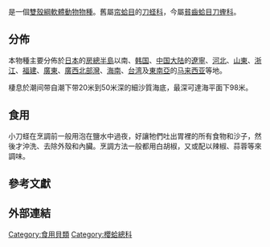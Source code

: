 {{noteTA
|T=zh-cn:小刀蛏; zh-tw:白光豆蟶;
|1=zh-cn:小刀蛏; zh-tw:白光豆蟶;
}}
{{Speciesbox 
 | taxon = Phaxas attenuatus
 | authority = Dunker, 1862
 | synonyms = 
* ''Cultellus attenuatus''{{r|Xu 1997|page1=188|bishogai}}
* ''Phaxas albida'' {{small|A. Adams & Reeve, 1850}}{{r|shell_2649}}
}}

{{地区用词4|start=学名：''{{lang|la|Phaxas attenuatus}}''|cn=小刀蛏|tw=白光豆蟶|as=称}}是一個[[雙殼綱|雙殼綱]][[軟體動物|軟體動物]][[物種|物種]]。舊屬[[帘蛤目|帘蛤目]]的[[刀蛏科|刀蛏科]]{{r|Xu 1997|page1=188|shell_2649}}，今屬[[貧齒蛤目|貧齒蛤目]][[刀蟶科|刀蟶科]]。

==分佈==
本物種主要分佈於[[日本|日本]]的[[房總半島|房總半島]]以南{{r|bishogai}}、[[韩国|韩国]]{{r|shell_2649 |shelldoc_720090224017}}、[[中国大陆|中国大陆]]{{r|shell_2649|Xu 1997}}的[[遼寧|遼寧]]、[[河北|河北]]、[[山東|山東]]、[[浙江|浙江]]、[[福建|福建]]、[[廣東|廣東]]、[[廣西|廣西]][[北部灣|北部灣]]、[[海南|海南]]{{r|shell_2649|shelldoc_120090219003_02 |shelldoc_420090220082 }}、[[台湾|台湾]]{{r|shell_2649|shelldoc_200065}}及[[東南亞|東南亞]]{{r|bishogai}}的[[马来西亚|马来西亚]]等地。

棲息於潮间带自潮下带20米到50米深的細沙質海底{{r|bishogai}}，最深可達海平面下98米{{r|shell_2649}}。

==食用==
小刀蛏在烹調前一般用泡在鹽水中過夜，好讓牠們吐出胃裡的所有食物和沙子，然後才沖洗、去除外殼和內臟。烹調方法一般都用白胡椒，又或配以辣椒、蒜蓉等來調味。

==參考文獻==
{{reflist |refs=
<ref name="bishogai">{{cite web |url=http://bigai.world.coocan.jp/pic_book/data34/r003390.html |title=''Phaxas attenuatus'' |work=[[微小貝|微小貝]]數據庫 |date=2003-02-25 |access-date=2019-11-07 |language=ja |archive-date=2019-11-07 |archive-url=https://web.archive.org/web/20191107031520/http://bigai.world.coocan.jp/pic_book/data34/r003390.html |dead-url=yes }}</ref>
<ref name="shell_2649">{{cite web|url=http://shell.sinica.edu.tw/chinese/shellbase_detail.php?science_no=2649|title=国际贝库：小刀蛏|publisher=台湾贝类资料库|access-date=2018-09-17|language=zh-hant|archive-date=2016-03-04|archive-url=https://web.archive.org/web/20160304102329/http://shell.sinica.edu.tw/chinese/shellbase_detail.php?science_no=2649|dead-url=no}}</ref>
<ref name="shelldoc_200065">{{shelldoc_200065}}</ref>
<ref name="shelldoc_120090219003_02">{{shelldoc_120090219003_02}}</ref>
<ref name="shelldoc_420090220082">{{shelldoc_420090220082}}</ref>
<ref name="shelldoc_720090224017">{{shelldoc_720090224017}}</ref>
<ref name="Xu 1997">{{cite book|url=http://book.zslib.com.cn/search?sw=9787030056573|author=[[徐鳳山|徐鳳山]] |year=1997 |title=《中国海双壳类软体动物》|publisher=[[科学出版社|科学出版社]]|date=1997-03|pages=333頁 |isbn=9787030056573|language=zh-hans}}</ref>
}}

==外部連結==
{{Taxonbar}}
[[Category:食用貝類|Category:食用貝類]]
[[Category:櫻蛤總科|Category:櫻蛤總科]]